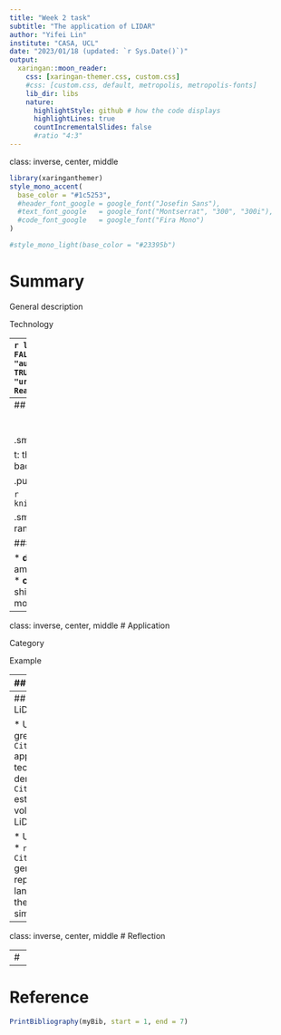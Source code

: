 ```yaml
---
title: "Week 2 task"
subtitle: "The application of LIDAR"
author: "Yifei Lin"
institute: "CASA, UCL"
date: "2023/01/18 (updated: `r Sys.Date()`)"
output:
  xaringan::moon_reader:
    css: [xaringan-themer.css, custom.css]
    #css: [custom.css, default, metropolis, metropolis-fonts]
    lib_dir: libs
    nature:
      highlightStyle: github # how the code displays
      highlightLines: true
      countIncrementalSlides: false
      #ratio "4:3" 
---
```

class: inverse, center, middle
```r
library(xaringanthemer)
style_mono_accent(
  base_color = "#1c5253",
  #header_font_google = google_font("Josefin Sans"),
  #text_font_google   = google_font("Montserrat", "300", "300i"),
  #code_font_google   = google_font("Fira Mono")
)

#style_mono_light(base_color = "#23395b")
```


# Summary

General description

Technology

---
```r
library(RefManageR)
BibOptions(check.entries = FALSE,
           bib.style = "authoryear",
           cite.style = "authoryear",
           style = "markdown",
           hyperlink = TRUE,
           dashed = FALSE,
           no.print.fields=c("doi", "url", "urldate", "issn"))
myBib <- ReadBib("./Library.bib", check = FALSE)
```

## General description 
**LiDAR**: an acronym of "**Li**ght **D**etection, **A**nd **R**anging"

.pull-left[
* A method for determining ranges by targeting an object or a surface with a laser and measuring the time for the reflected light to return to the receiver `r Citep(myBib, "shan2018")`. 

* Use ultraviolet, visible, or near infrared light

* Advantages: target a **wide range of materials** `r Citep(myBib,"cracknell2007")` with **high resolution**

]

.pull-right[
```r
knitr::include_graphics('img/Lidar.jpg')
```

.small[Leica terrestrial lidar scanner (TLS). Source: [David Monniaux](https://en.wikipedia.org/wiki/File:Lidar_P1270901.jpg)]
]

---
## Technology
.pull-left[
### Mathematical formula
$$distance= \frac{c*t}{2}$$

.small[c: speed of light; 

t: the time spent for the laser light to travel and travel back between the object and the detector.]
]

.pull-right[

```r
knitr::include_graphics('img/Time_of_flight.png')
```

.small[Basic time-of-flight principles applied to laser range-finding. Source: [RCraig09](https://en.wikipedia.org/wiki/File:20200501_Time_of_flight.svg)]
]

###  Two kinds of lidar detection schemes

* **direct energy detection**: principally measures amplitude changes of the reflected light, more simple
* **coherent detection**: best for measuring Doppler shifts, or changes in the phase of the reflected light, more sensitive
---
class: inverse, center, middle
# Application

Category

Example

---
## Category

* **Airborne**

  * Creates a 3-D point cloud model of landscape when attached to an aircraft during flight
  * Most detailed and accurate method, can filter out reflections of vegetation from the point cloud model
  
* **Terrestrial**

  * Happen on the Earth's surface and can be either stationary or mobile
.pull-left[
```r
knitr::include_graphics('img/Airborne_Lidar_Bathymetric.jpg')
```
.small[Airborne: High-resolution multibeam lidar map. Source: [NOAA Ocean Exploration & Research](https://www.flickr.com/photos/oceanexplorergov/9267768683/)]
]
.pull-right[
```r
knitr::include_graphics('img/LIDAR_equipped_mobile_robot.jpg')
```
.small[Terrestrial: LIDAR equipped mobile robot. Source: [S. Winkvist](https://en.wikipedia.org/wiki/File:LIDAR_equipped_mobile_robot.jpg)]

]

---
## Example of Airborne LiDAR applications

* Urban morphology and green analysis
  * `r Citet(myBib, "yu2010")` applied airborne LiDAR technology on building density information.
  * `r Citet(myBib, "hecht2008")` estimated the urban green volume using single pulse LiDAR-derived nDSM.
  
* Urban flood risk modeling
  * `r Citet(myBib,"tsubaki2010")` generated unstructured grid representing the urban landscape and estimated the water depth by flood simulations.
.pull-left[
```r
knitr::include_graphics('img/building_density.png')
```
.small[Extracted building objects and its coverage ratio map for Houston. Source: `r Citet(myBib, "yu2010")`]
]
.pull-right[
```r
knitr::include_graphics('img/flood_model.png')
```
.small[Digital surface model and elevation model. Source: `r Citet(myBib,"tsubaki2010")`]
]
---
class: inverse, center, middle
# Reflection


---
# 



---
# Reference

```r
PrintBibliography(myBib, start = 1, end = 7)
```

